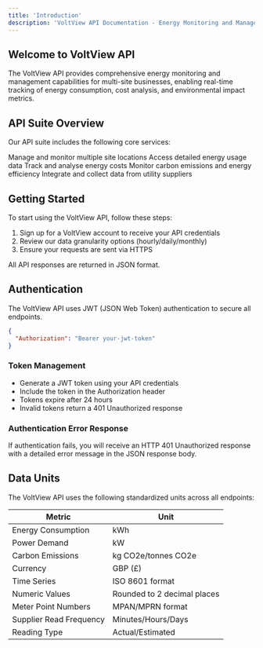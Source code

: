 ```yaml
---
title: 'Introduction'
description: 'VoltView API Documentation - Energy Monitoring and Management'
---
```


## Welcome to VoltView API

The VoltView API provides comprehensive energy monitoring and management capabilities for multi-site businesses, enabling real-time tracking of energy consumption, cost analysis, and environmental impact metrics.

## API Suite Overview

Our API suite includes the following core services:

<CardGroup>
  <Card
    title="Site Management API"
    icon="building"
  >
    Manage and monitor multiple site locations
  </Card>
  <Card
    title="Energy Consumption API"
    icon="bolt"
  >
    Access detailed energy usage data
  </Card>
  <Card
    title="Cost Analysis API"
    icon="chart-line"
  >
    Track and analyse energy costs
  </Card>
  <Card
    title="Environmental Metrics API"
    icon="leaf"
  >
    Monitor carbon emissions and energy efficiency
  </Card>
  <Card
    title="Utility Supplier API"
    icon="plug"
  >
    Integrate and collect data from utility suppliers
  </Card>
</CardGroup>

## Getting Started

To start using the VoltView API, follow these steps:

1. Sign up for a VoltView account to receive your API credentials
2. Review our data granularity options (hourly/daily/monthly)
3. Ensure your requests are sent via HTTPS

All API responses are returned in JSON format.

## Authentication

The VoltView API uses JWT (JSON Web Token) authentication to secure all endpoints.

```json
{
  "Authorization": "Bearer your-jwt-token"
}
```

### Token Management
- Generate a JWT token using your API credentials
- Include the token in the Authorization header
- Tokens expire after 24 hours
- Invalid tokens return a 401 Unauthorized response

### Authentication Error Response
If authentication fails, you will receive an HTTP 401 Unauthorized response with a detailed error message in the JSON response body.

## Data Units

The VoltView API uses the following standardized units across all endpoints:

| Metric | Unit |
|--------|------|
| Energy Consumption | kWh |
| Power Demand | kW |
| Carbon Emissions | kg CO2e/tonnes CO2e |
| Currency | GBP (£) |
| Time Series | ISO 8601 format |
| Numeric Values | Rounded to 2 decimal places |
| Meter Point Numbers | MPAN/MPRN format |
| Supplier Read Frequency | Minutes/Hours/Days |
| Reading Type | Actual/Estimated |
